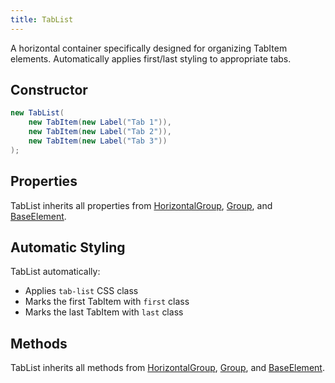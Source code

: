 ```yaml
---
title: TabList
---
```



A horizontal container specifically designed for organizing TabItem elements. Automatically applies first/last styling to appropriate tabs.

## Constructor

```csharp
new TabList(
    new TabItem(new Label("Tab 1")),
    new TabItem(new Label("Tab 2")),
    new TabItem(new Label("Tab 3"))
);
```

## Properties

TabList inherits all properties from [HorizontalGroup](/docs/elements/horizontal-group), [Group](/docs/elements/group), and [BaseElement](/docs/elements/base-element).

## Automatic Styling

TabList automatically:
- Applies `tab-list` CSS class
- Marks the first TabItem with `first` class
- Marks the last TabItem with `last` class

## Methods

TabList inherits all methods from [HorizontalGroup](/docs/elements/horizontal-group), [Group](/docs/elements/group), and [BaseElement](/docs/elements/base-element).

